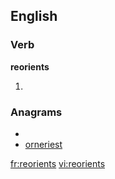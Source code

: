 ==English==
===Verb===
'''reorients'''
#{{third-person singular of|[[reorient]]}}

===Anagrams===
* {{alphagram|eeinorrst}}
* [[orneriest#English|orneriest]]

[[fr:reorients]]
[[vi:reorients]]
